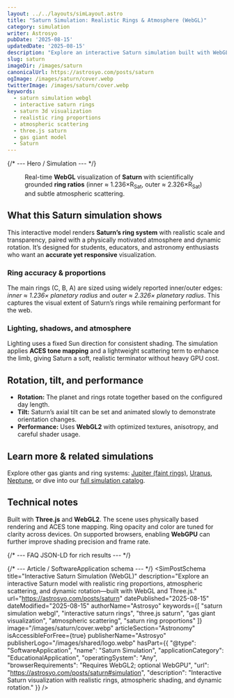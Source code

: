 ```yaml
---
layout: ../../layouts/simLayout.astro
title: "Saturn Simulation: Realistic Rings & Atmosphere (WebGL)"
category: simulation
writer: Astrosyo
pubDate: '2025-08-15'
updatedDate: '2025-08-15'
description: "Explore an interactive Saturn simulation built with WebGL: realistic ring proportions, atmospheric scattering, dynamic rotation, and tilt—optimized for education and research."
slug: saturn
imageDir: /images/saturn
canonicalUrl: https://astrosyo.com/posts/saturn
ogImage: /images/saturn/cover.webp
twitterImage: /images/saturn/cover.webp
keywords:
  - saturn simulation webgl
  - interactive saturn rings
  - saturn 3d visualization
  - realistic ring proportions
  - atmospheric scattering
  - three.js saturn
  - gas giant model
  - Saturn
---
```



{/* --- Hero / Simulation --- */}
<section id="top">
  <figure class="sim-stage" aria-label="Interactive Saturn simulation with realistic rings">
    <SimCanvas slug="saturn" />
    <figcaption class="sim-caption">
      Real-time <strong>WebGL</strong> visualization of <strong>Saturn</strong> with
      scientifically grounded <strong>ring ratios</strong> (inner ≈ 1.236×R<sub>Sat</sub>, outer ≈ 2.326×R<sub>Sat</sub>)
      and subtle atmospheric scattering.
    </figcaption>
  </figure>
</section>

<div class="sim-article">
  <h2 id="overview">What this Saturn simulation shows</h2>
  <p>
    This interactive model renders <strong>Saturn’s ring system</strong> with realistic scale and transparency,
    paired with a physically motivated atmosphere and dynamic rotation. It’s designed for students,
    educators, and astronomy enthusiasts who want an <strong>accurate yet responsive</strong> visualization.
  </p>

  <h3 id="ring-accuracy">Ring accuracy & proportions</h3>
  <p>
    The main rings (C, B, A) are sized using widely reported inner/outer edges:
    <em>inner ≈ 1.236× planetary radius</em> and <em>outer ≈ 2.326× planetary radius</em>.
    This captures the visual extent of Saturn’s rings while remaining performant for the web.
  </p>

  <h3 id="lighting">Lighting, shadows, and atmosphere</h3>
  <p>
    Lighting uses a fixed Sun direction for consistent shading. The simulation applies
    <strong>ACES tone mapping</strong> and a lightweight scattering term to enhance the limb, giving Saturn
    a soft, realistic terminator without heavy GPU cost.
  </p>

  <h2 id="controls-performance">Rotation, tilt, and performance</h2>
  <ul>
    <li><strong>Rotation:</strong> The planet and rings rotate together based on the configured day length.</li>
    <li><strong>Tilt:</strong> Saturn’s axial tilt can be set and animated slowly to demonstrate orientation changes.</li>
    <li><strong>Performance:</strong> Uses <strong>WebGL2</strong> with optimized textures, anisotropy, and careful shader usage.</li>
  </ul>

  <h2 id="learn-more">Learn more & related simulations</h2>
  <p>
    Explore other gas giants and ring systems:
    <a href="/posts/jupiter" rel="internal">Jupiter (faint rings)</a>,
    <a href="/posts/uranus" rel="internal">Uranus</a>,
    <a href="/posts/neptune" rel="internal">Neptune</a>,
    or dive into our <a href="/category/simulation" rel="internal">full simulation catalog</a>.
  </p>

  <h2 id="tech-notes">Technical notes</h2>
  <p>
    Built with <strong>Three.js</strong> and <strong>WebGL2</strong>. The scene uses physically based rendering and ACES tone mapping.
    Ring opacity and color are tuned for clarity across devices. On supported browsers, enabling
    <strong>WebGPU</strong> can further improve shading precision and frame rate.
  </p>
</div>

{/* --- FAQ JSON-LD for rich results --- */}
<script type="application/ld+json">
{JSON.stringify({
  "@context": "https://schema.org",
  "@type": "FAQPage",
  "mainEntity": [
    {
      "@type": "Question",
      "name": "Is the Saturn ring size accurate in this simulation?",
      "acceptedAnswer": {
        "@type": "Answer",
        "text": "The main rings are modeled with inner radius ≈ 1.236× and outer radius ≈ 2.326× Saturn’s equatorial radius, which aligns with widely cited values for the C–A ring system extent."
      }
    },
    {
      "@type": "Question",
      "name": "Does the planet and ring system rotate together?",
      "acceptedAnswer": {
        "@type": "Answer",
        "text": "Yes. The planet, atmosphere, and rings are parented under one transform so they share rotation based on the configured day length."
      }
    },
    {
      "@type": "Question",
      "name": "What devices and browsers are supported?",
      "acceptedAnswer": {
        "@type": "Answer",
        "text": "WebGL2-capable browsers on desktop and modern mobile devices. Performance scales with GPU; enabling WebGPU where available can improve precision and frame rate."
      }
    }
  ]
})}
</script>

{/* --- Article / SoftwareApplication schema --- */}
<SimPostSchema
  title="Interactive Saturn Simulation (WebGL)"
  description="Explore an interactive Saturn model with realistic ring proportions, atmospheric scattering, and dynamic rotation—built with WebGL and Three.js."
  url="https://astrosyo.com/posts/saturn"
  datePublished="2025-08-15"
  dateModified="2025-08-15"
  authorName="Astrosyo"
  keywords={[
    "saturn simulation webgl",
    "interactive saturn rings",
    "three.js saturn",
    "gas giant visualization",
    "atmospheric scattering",
    "saturn ring proportions"
  ]}
  image="/images/saturn/cover.webp"
  articleSection="Astronomy"
  isAccessibleForFree={true}
  publisherName="Astrosyo"
  publisherLogo="/images/shared/logo.webp"
  hasPart={{
    "@type": "SoftwareApplication",
    "name": "Saturn Simulation",
    "applicationCategory": "EducationalApplication",
    "operatingSystem": "Any",
    "browserRequirements": "Requires WebGL2; optional WebGPU",
    "url": "https://astrosyo.com/posts/saturn#simulation",
    "description": "Interactive Saturn visualization with realistic rings, atmospheric shading, and dynamic rotation."
  }}
/>